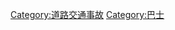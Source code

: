 {{Catnav|頁面分類|社会|人类社会|交通|交通事故}}
{{Catnav|頁面分類|各種主題的頁面分類|各種主題的歷史|灾难|交通事故}}
{{Catnav|頁面分類|历史|各種主題的歷史|灾难|交通事故}}
{{Catnav|頁面分類|人类社会|科技|交通|交通事故}}
{{Catnav|頁面分類|人类社会|安全|灾难|交通事故}}
{{Catnav|頁面分類|人类社会|交通|交通事故}}

[[Category:道路交通事故|Category:道路交通事故]]
[[Category:巴士|Category:巴士]]